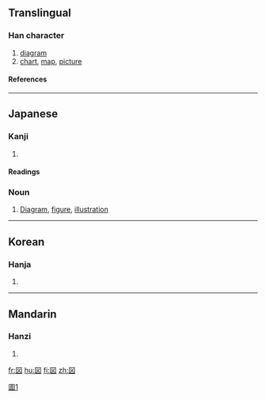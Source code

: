 {{see|圖|图}}

==Translingual==
===Han character===
{{Han char|rn=31|rad=囗|as=04|sn=7|four=|canj=田卜大 (WYK)}}
# [[diagram]]
# [[chart]], [[map]], [[picture]]
====References====
{{Han ref|kx=0217.251|dkj=04734|dj=0445.130|hdz=10716.021|uh=56F3|ud=22259}}
----
==Japanese==
===Kanji===
{{ja-kanji|grade=2|rs=囗04}}
# {{defn|Japanese}} 
====Readings====
{{ja-readings|on=[[と]] (to), [[ず]] (zu)|kun=[[はかる]] (hakaru), [[え]] (e)}}

===Noun===
{{ja-noun|k|hira=ず|rom=zu|hidx=す'}}
#[[diagram|Diagram]], [[figure]], [[illustration]]

----

==Korean==
===Hanja===
{{ko-hanja|hangeul=도|rv=do|mr=to}}
# {{defn|Korean}}
----
==Mandarin==
===Hanzi===
{{cmn-hanzi|pin=[[juàn]] (juan4), [[tú]] (tu2)|wg=chüan<sup>4</sup>, t'u<sup>2</sup>}}
# {{defn|Mandarin}}

[[fr:図]]
[[hu:図]]
[[fi:図]]
[[zh:図]]

[[Category:CJKV characters simplified differently in Japan and China|圖1]]